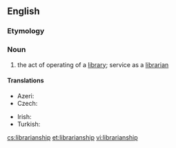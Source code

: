 ==English==

===Etymology===
{{suffix|librarian|ship}}

===Noun===
{{en-noun|~}}

# the act of operating of a [[library]]; service as a [[librarian]]

====Translations====
{{trans-top|the act of operating of a library; service as a librarian}}
* Azeri: {{t-|az|kitabxanaçılıq}}
* Czech: {{t-|cs|knihovnictví|n}}
{{trans-mid}}
* Irish: {{t-|ga|leabharlannaíocht|f}}
* Turkish: {{t+|tr|kütüphanecilik}}
{{trans-bottom}}

[[cs:librarianship]]
[[et:librarianship]]
[[vi:librarianship]]